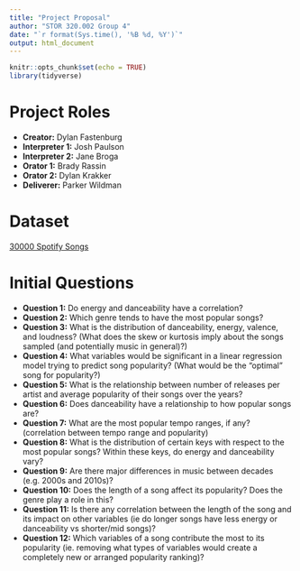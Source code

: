 ```yaml
---
title: "Project Proposal"
author: "STOR 320.002 Group 4"
date: "`r format(Sys.time(), '%B %d, %Y')`"
output: html_document
---
```


```r
knitr::opts_chunk$set(echo = TRUE)
library(tidyverse)
```

# Project Roles

-   **Creator:** Dylan Fastenburg
-   **Interpreter 1:** Josh Paulson 
-   **Interpreter 2:** Jane Broga
-   **Orator 1:** Brady Rassin
-   **Orator 2:** Dylan Krakker
-   **Deliverer:** Parker Wildman

# Dataset

[30000 Spotify Songs](https://www.kaggle.com/datasets/joebeachcapital/30000-spotify-songs)

# Initial Questions

-   **Question 1:** Do energy and danceability have a correlation?
-   **Question 2:** Which genre tends to have the most popular songs?
-   **Question 3:** What is the distribution of danceability, energy, valence, and loudness? (What does the skew or kurtosis imply about the songs sampled (and potentially music in general)?)
-   **Question 4:** What variables would be significant in a linear regression model trying to predict song popularity? (What would be the “optimal” song for popularity?)
-   **Question 5:** What is the relationship between number of releases per artist and average popularity of their songs over the years?
-   **Question 6:** Does danceability have a relationship to how popular songs are?
-   **Question 7:** What are the most popular tempo ranges, if any? (correlation between tempo range and popularity)
-   **Question 8:** What is the distribution of certain keys with respect to the most popular songs? Within these keys, do energy and danceability vary?
-   **Question 9:** Are there major differences in music between decades (e.g. 2000s and 2010s)?
-   **Question 10:** Does the length of a song affect its popularity? Does the genre play a role in this?
-   **Question 11:** Is there any correlation between the length of the song and its impact on other variables (ie do longer songs have less energy or danceability vs shorter/mid songs)?
-   **Question 12:** Which variables of a song contribute the most to its popularity (ie. removing what types of variables would create a completely new or arranged popularity ranking)?
